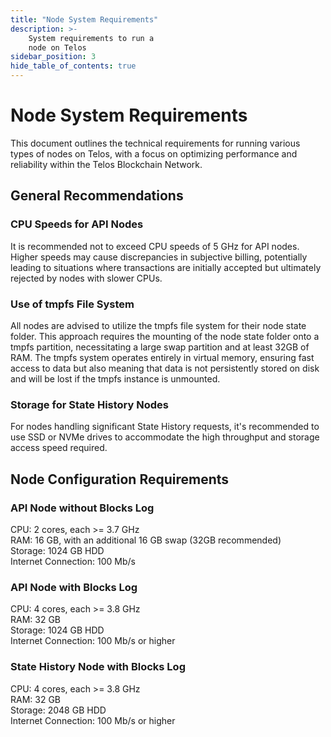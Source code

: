 ```yaml
---
title: "Node System Requirements"
description: >-
    System requirements to run a 
    node on Telos
sidebar_position: 3
hide_table_of_contents: true
---
```


# Node System Requirements

This document outlines the technical requirements for running various types of nodes on Telos, with a focus on optimizing performance and reliability within the Telos Blockchain Network.

## General Recommendations

### CPU Speeds for API Nodes

It is recommended not to exceed CPU speeds of 5 GHz for API nodes. Higher speeds may cause discrepancies in subjective billing, potentially leading to situations where transactions are initially accepted but ultimately rejected by nodes with slower CPUs.

### Use of tmpfs File System

All nodes are advised to utilize the tmpfs file system for their node state folder. This approach requires the mounting of the node state folder onto a tmpfs partition, necessitating a large swap partition and at least 32GB of RAM. The tmpfs system operates entirely in virtual memory, ensuring fast access to data but also meaning that data is not persistently stored on disk and will be lost if the tmpfs instance is unmounted.

### Storage for State History Nodes

For nodes handling significant State History requests, it's recommended to use SSD or NVMe drives to accommodate the high throughput and storage access speed required.

## Node Configuration Requirements

### API Node without Blocks Log

CPU: 2 cores, each >= 3.7 GHz  
RAM: 16 GB, with an additional 16 GB swap (32GB recommended)  
Storage: 1024 GB HDD  
Internet Connection: 100 Mb/s  

### API Node with Blocks Log

CPU: 4 cores, each >= 3.8 GHz  
RAM: 32 GB  
Storage: 1024 GB HDD  
Internet Connection: 100 Mb/s or higher  

### State History Node with Blocks Log

CPU: 4 cores, each >= 3.8 GHz  
RAM: 32 GB  
Storage: 2048 GB HDD  
Internet Connection: 100 Mb/s or higher  
